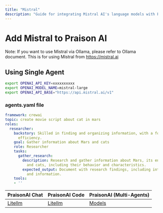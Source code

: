 ```yaml
---
title: "Mistral"
description: "Guide for integrating Mistral AI's language models with PraisonAI, including API configuration and usage instructions"
---
```


# Add Mistral to Praison AI

Note: If you want to use Mistral via Ollama, please refer to Ollama document. This is for using Mistral from https://mistral.ai 

## Using Single Agent

```bash
export OPENAI_API_KEY=xxxxxxxxxx
export OPENAI_MODEL_NAME=mistral-large
export OPENAI_API_BASE="https://api.mistral.ai/v1"
```

### agents.yaml file

```yaml
framework: crewai
topic: create movie script about cat in mars
roles:
  researcher:
    backstory: Skilled in finding and organizing information, with a focus on research
      efficiency.
    goal: Gather information about Mars and cats
    role: Researcher
    tasks:
      gather_research:
        description: Research and gather information about Mars, its environment,
          and cats, including their behavior and characteristics.
        expected_output: Document with research findings, including interesting facts
          and information.
    tools:
    - ''
```

| PraisonAI Chat | PraisonAI Code | PraisonAI (Multi-Agents) |
| --- | --- | --- |
| [Litellm](https://litellm.vercel.app/docs/providers) | [Litellm](https://litellm.vercel.app/docs/providers) | [Models](../models.md) |